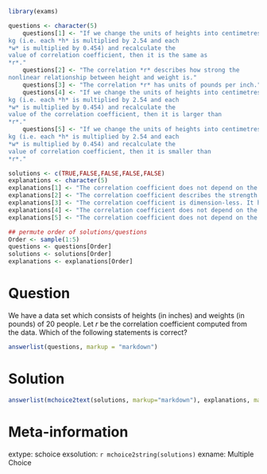 ```r
library(exams)

questions <- character(5)
    questions[1] <- "If we change the units of heights into centimetres and of weights into
kg (i.e. each *h* is multiplied by 2.54 and each
*w* is multiplied by 0.454) and recalculate the
value of correlation coefficient, then it is the same as
*r*."
    questions[2] <- "The correlation *r* describes how strong the
nonlinear relationship between height and weight is."
    questions[3] <- "The correlation *r* has units of pounds per inch."
    questions[4] <- "If we change the units of heights into centimetres and of weights into
kg (i.e. each *h* is multiplied by 2.54 and each
*w* is multiplied by 0.454) and recalculate the
value of the correlation coefficient, then it is larger than
*r*."
    questions[5] <- "If we change the units of heights into centimetres and of weights into
kg (i.e. each *h* is multiplied by 2.54 and each
*w* is multiplied by 0.454) and recalculate the
value of correlation coefficient, then it is smaller than
*r*."

solutions <- c(TRUE,FALSE,FALSE,FALSE,FALSE)
explanations <- character(5)
explanations[1] <- "The correlation coefficient does not depend on the scale of *w* or *h*."
explanations[2] <- "The correlation coefficient describes the strength of a linear relationship."
explanations[3] <- "The correlation coefficient is dimension-less. It has no units."
explanations[4] <- "The correlation coefficient does not depend on the scale of *w* or *h*."
explanations[5] <- "The correlation coefficient does not depend on the scale of *w* or *h*."

## permute order of solutions/questions
Order <- sample(1:5)
questions <- questions[Order]
solutions <- solutions[Order]
explanations <- explanations[Order]  
```

Question
========

We have a data set which consists of heights (in inches)
and weights (in pounds) of 20 people. Let *r* be
the correlation coefficient computed from the data. Which of the following
statements is correct?

```r
answerlist(questions, markup = "markdown")
```

Solution
========

```r
answerlist(mchoice2text(solutions, markup="markdown"), explanations, markup = "markdown")
```

Meta-information
================

extype: schoice
exsolution: `r mchoice2string(solutions)`
exname: Multiple Choice

